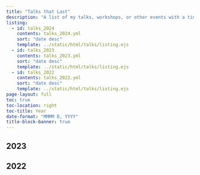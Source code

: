 ```yaml
---
title: "Talks that Last"
description: "A list of my talks, workshops, or other events with a time, date, and place"
listing:
  - id: talks_2024
    contents: talks_2024.yml
    sort: "date desc"
    template: ../static/html/talks/listing.ejs
  - id: talks_2023
    contents: talks_2023.yml
    sort: "date desc"
    template: ../static/html/talks/listing.ejs
  - id: talks_2022
    contents: talks_2022.yml
    sort: "date desc"
    template: ../static/html/talks/listing.ejs
page-layout: full
toc: true
toc-location: right
toc-title: Year
date-format: "MMMM D, YYYY"
title-block-banner: true
---
```




## 2023

:::{#talks_2023}
:::

## 2022

:::{#talks_2022}
:::